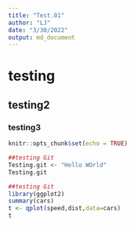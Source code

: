 ```yaml
---
title: "Test.01"
author: "LJ"
date: "3/30/2022"
output: md_document
---
```


# testing 
## testing2
### testing3
```r
knitr::opts_chunk$set(echo = TRUE)

```

``` r
##testing Git
Testing.git <- "Hello WOrld"
Testing.git


```

``` r
##testing Git
library(ggplot2)
summary(cars)
t <- qplot(speed,dist,data=cars)
t

```
